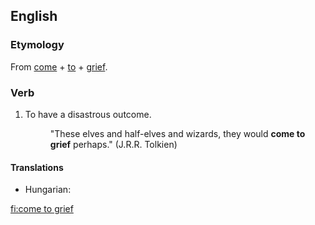 ==English==

===Etymology===
From [[come]] + [[to]] + [[grief]].

===Verb===
{{en-verb|comes to grief|coming to grief|came to grief}}

# {{idiom}} To have a disastrous outcome.
#:"These elves and half-elves and wizards, they would '''come to grief''' perhaps." (J.R.R. Tolkien)

====Translations====
{{trans-top|to have a disastrous outcome}}
* Hungarian: {{t+|hu|pórul jár}}
{{trans-mid}}
{{trans-bottom}}

[[fi:come to grief]]